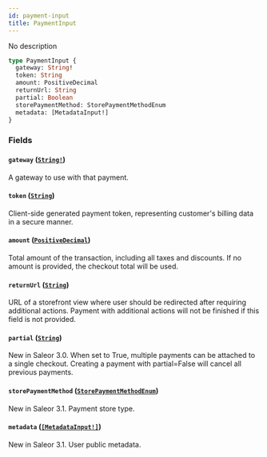 ```yaml
---
id: payment-input
title: PaymentInput
---
```


No description

```graphql
type PaymentInput {
  gateway: String!
  token: String
  amount: PositiveDecimal
  returnUrl: String
  partial: Boolean
  storePaymentMethod: StorePaymentMethodEnum
  metadata: [MetadataInput!]
}
```

### Fields

#### `gateway` ([`String!`](../../../developer/api-reference/scalars/string))

A gateway to use with that payment.

#### `token` ([`String`](../../../developer/api-reference/scalars/string))

Client-side generated payment token, representing customer's billing data in a secure manner.

#### `amount` ([`PositiveDecimal`](../../../developer/api-reference/scalars/positive-decimal))

Total amount of the transaction, including all taxes and discounts. If no amount is provided, the checkout total will be used.

#### `returnUrl` ([`String`](../../../developer/api-reference/scalars/string))

URL of a storefront view where user should be redirected after requiring additional actions. Payment with additional actions will not be finished if this field is not provided.

#### `partial` ([`String`](../../../developer/api-reference/scalars/boolean))

New in Saleor 3.0. When set to True, multiple payments can be attached to a single checkout. Creating a payment with partial=False will cancel all previous payments.

#### `storePaymentMethod` ([`StorePaymentMethodEnum`](../../../developer/api-reference/enums/store-payment-method-enum))

New in Saleor 3.1. Payment store type.

#### `metadata` ([`[MetadataInput!]`](../../../developer/api-reference/inputs/metadata-input))

New in Saleor 3.1. User public metadata.
